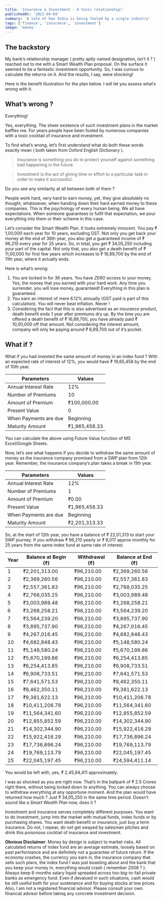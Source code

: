 ```yaml
---
title: 'Insurance & Investment - A toxic relationship!'
publishedAt: '2021-09-04'
summary: 'A tale of how India is being fooled by a single industry'
tags: ['finance', 'insurance', 'investment']
image: 'money'
---
```


## The backstory

My bank’s relationship manager ( pretty aptly named designation, isn’t it ? ) reached out to me with a Smart Wealth Plan proposal. On the surface it seemed to be a fantastic investment opportunity. So, I was curious to calculate the returns on it. And the results, I say, were shocking!

Here is the benefit illustration for the plan below. I will let you assess what’s wrong with it.

<Document file="https://res.cloudinary.com/amreshtech/image/private/s--oQb8hdjS--/v1634148553/blog/SWP-10Pay-1Lakh-LongTerm_co3new.pdf" />

## What’s wrong ?

Everything!

Yes, everything. The sheer existence of such investment plans in the market baffles me. For years people have been fooled by numerous companies with a toxic cocktail of insurance and investment.

To find what’s wrong, let’s first understand what do both these words exactly mean ( both taken from Oxford English Dictionary ).

> Insurance is something you do to protect yourself against something bad happening in the future.

> Investment is the act of giving time or effort to a particular task in order to make it successful.

Do you see any similarity at all between both of them ?

People work hard, very hard to earn money, yet, they give absolutely no thought, whatsoever, when handing down their hard earned money to these companies. This is the psychology of every human being. We all have expectations. When someone guarantees to fulfil that expectation, we pour everything into them or their scheme in this case.

Let’s consider the Smart Wealth Plan. It looks extremely innocent. You pay ₹ 1,00,000 each year for 10 years, excluding GST. Not only you get back your money at the end of 36th year, you also get a guaranteed income of ₹ 96,210 every year for 25 years. So, in total, you get ₹ 34,05,250 including your part of the capital. Not only that, you also get a death benefit of ₹ 11,00,000 for first few years which increases to ₹ 16,89,700 by the end of 11th year, where it actually ends.

Here is what’s wrong:

1. You are locked in for 36 years. You have _ZERO_ access to your money. Yes, the money that you earned with your hard work. Any time you surrender, you will lose money, guaranteed! Everything in this plan is guaranteed.
2. You earn an interest of mere 6.12% annually (GST paid is part of this calculation). You will never beat inflation. Never !
3. Considering the fact that this is also advertised as an insurance product, death benefit ends 1 year after premiums dry up. By the time you are offered a death benefit of ₹ 16,89,700, you have already paid ₹ 10,00,000 off that amount. Not considering the interest amount, company will only be paying around ₹ 6,89,700 out of it’s pocket.

## What if ?

What if you had invested the same amount of money in an index fund ? With an expected rate of interest of 12%, you would have ₹ 19,65,458 by the end of 10th year.

| Parameters            | Values        |
| --------------------- | ------------- |
| Annual Interest Rate  | 12%           |
| Number of Premiums    | 10            |
| Amount of Premium     | ₹100,000.00   |
| Present Value         | 0             |
| When Payments are due | Beginning     |
| Maturity Amount       | ₹1,965,458.33 |

You can calculate the above using Future Value function of MS Excel/Google Sheets.

Now, let’s see what happens if you decide to withdraw the same amount of money as the insurance company promised from a SWP plan from 12th year. Remember, the insurance company’s plan takes a break in 11th year.

| Parameters            | Values        |
| --------------------- | ------------- |
| Annual Interest Rate  | 12%           |
| Number of Premiums    | 1             |
| Amount of Premium     | ₹0.00         |
| Present Value         | ₹1,965,458.33 |
| When Payments are due | Beginning     |
| Maturity Amount       | ₹2,201,313.33 |

So, at the start of 12th year, you have a balance of ₹ 22,01,313 to start your SWP journey. If you withdraw ₹ 96,210 yearly or ₹ 8,017 approx monthly for 25 years from the same index fund at same rate of interest.

| Year | Balance at Begin (₹) | Withdrawal (₹) | Balance at End (₹) |
| ---- | -------------------- | -------------- | ------------------ |
| 1    | ₹2,201,313.00        | ₹96,210.00     | ₹2,369,260.56      |
| 2    | ₹2,369,260.56        | ₹96,210.00     | ₹2,557,361.83      |
| 3    | ₹2,557,361.83        | ₹96,210.00     | ₹2,768,035.25      |
| 4    | ₹2,768,035.25        | ₹96,210.00     | ₹3,003,989.48      |
| 5    | ₹3,003,989.48        | ₹96,210.00     | ₹3,268,258.21      |
| 6    | ₹3,268,258.21        | ₹96,210.00     | ₹3,564,239.20      |
| 7    | ₹3,564,239.20        | ₹96,210.00     | ₹3,895,737.90      |
| 8    | ₹3,895,737.90        | ₹96,210.00     | ₹4,267,016.45      |
| 9    | ₹4,267,016.45        | ₹96,210.00     | ₹4,682,848.43      |
| 10   | ₹4,682,848.43        | ₹96,210.00     | ₹5,148,580.24      |
| 11   | ₹5,148,580.24        | ₹96,210.00     | ₹5,670,199.86      |
| 12   | ₹5,670,199.86        | ₹96,210.00     | ₹6,254,413.85      |
| 13   | ₹6,254,413.85        | ₹96,210.00     | ₹6,908,733.51      |
| 14   | ₹6,908,733.51        | ₹96,210.00     | ₹7,641,571.53      |
| 15   | ₹7,641,571.53        | ₹96,210.00     | ₹8,462,350.11      |
| 16   | ₹8,462,350.11        | ₹96,210.00     | ₹9,381,622.13      |
| 17   | ₹9,381,622.13        | ₹96,210.00     | ₹10,411,206.78     |
| 18   | ₹10,411,206.78       | ₹96,210.00     | ₹11,564,341.60     |
| 19   | ₹11,564,341.60       | ₹96,210.00     | ₹12,855,852.59     |
| 20   | ₹12,855,852.59       | ₹96,210.00     | ₹14,302,344.90     |
| 21   | ₹14,302,344.90       | ₹96,210.00     | ₹15,922,416.29     |
| 22   | ₹15,922,416.29       | ₹96,210.00     | ₹17,736,896.24     |
| 23   | ₹17,736,896.24       | ₹96,210.00     | ₹19,769,113.79     |
| 24   | ₹19,769,113.79       | ₹96,210.00     | ₹22,045,197.45     |
| 25   | ₹22,045,197.45       | ₹96,210.00     | ₹24,594,411.14     |

You would be left with, yes, ₹ 2,45,94,411 approximately.

I was as shocked as you are right now. That’s in the ballpark of ₹ 2.5 Crores right there, without being locked down to anything. You can always choose to withdraw everything at any opportune moment. And the plan would have returned how much ? Just ₹ 34,05,250 in the same time period. Doesn’t sound like a _Smart Wealth Plan_ now, does it ?

Investment and insurance serves completely different purposes. You want to do investment, jump into the market with mutual funds, index funds or by purchasing shares. You want death benefit or insurance, just buy a term insurance. Do not, I repear, do not get swayed by salesman pitches and drink this poisonous cocktail of insurance and investment.

**Obvious Disclaimer**: Money by design is subject to market risks. All calculated returns of index fund are an average estimate, loosely based on past performance and are definitely not a guarantee of future return. If the economy crashes, the currency you earn in, the insurance company that sells such plans, the index fund I was just boasting about and the bank that you keep your money in, everything would crash ( remember 2008 ? ). Always keep 6-months salary liquid spreaded across too-big-to-fail private banks as emergency fund. Even if devalued in such situations, cash would be still useful both for your sustenance and for buying stocks at low prices. Also, I am not a registered financial advisor. Please consult your own financial advisor before taking any concrete investment decision.
